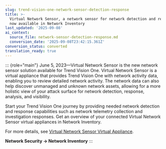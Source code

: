 ```yaml
---
slug: trend-vision-one-network-sensor-detection-response
title: >-
  Virtual Network Sensor, a network sensor for network detection and response,
  now available in Network Inventory
last_updated: '2025-09-08'
ai_context:
  source_file: network-sensor-detection-response.md
  conversion_date: '2025-09-08T23:42:15.361Z'
conversion_status: converted
translation_ready: true
---
```


::: {role="main"}
June 5, 2023—Virtual Network Sensor is the new network sensor solution available for Trend Vision One. Virtual Network Sensor is a virtual appliance that provides Trend Vision One with network activity data, enabling you to review detailed network activity. The network data can also help discover unmanaged and unknown network assets, allowing for a more holistic view of your attack surface for network detection, response, analysis, and visibility.

Start your Trend Vision One journey by providing needed network detection and response capabilities such as network telemetry collection and investigation responses. Get an overview of your connected Virtual Network Sensor virtual appliances in Network Inventory.

For more details, see [Virtual Network Sensor Virtual Appliance](virtual-network-sensor.mdx).

**Network Security → Network Inventory**
:::
